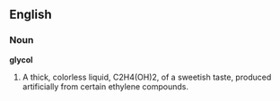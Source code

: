 ==English==

===Noun===

'''glycol'''

#A thick, colorless liquid, C2H4(OH)2, of a sweetish taste, produced artificially from certain ethylene compounds.
